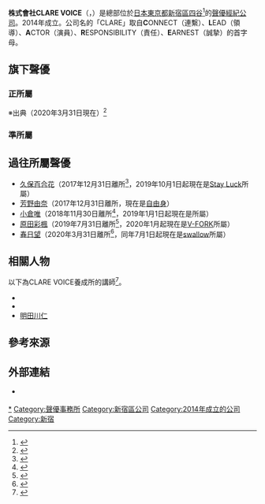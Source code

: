 {{Infobox company
| name = 株式會社CLARE VOICE
| name_en = Clare Voice Co., Ltd.
| logo =  
| logo_size = 
| logo_caption = 
| image =          
| image_size =
| image_caption =
| type = 非上市公司
| trading_name = 
| native_name = 株式会社クレアボイス
| native_name_lang = ja
| other_name = CLARE VOICE
| traded_as = 
| ISIN = 
| local_code = 3011101071785
| local_code_name = JP
| fate = 
| predecessor = 
| successor = 
| foundation = 2014年11月<ref name="company" />
| defunct = <!-- {{End date|YYYY|MM|DD}} -->
| location = {{JPN}}<br />〒160-0023<br />[[東京都|東京都]][[新宿區|新宿區]][[四谷|四谷]]4丁目13番12號<br />K·I大樓地下1樓<ref name="company" />
| locations = 
| area_served = 
| founder = 
| key_people = 代表董事：泊一平
| industry = [[服務|服務業]]
| products = 
| services = 經營管理聲優、旁白 等
| revenue = 
| operating_income = 
| net_income = 
| aum = <!-- 僅適用於金融服務類公司。 -->
| assets = 
| equity = 
| owner = 
| num_employees = 
| num_employees_year = 
| parent = 
| divisions = 
| subsid = 
| homepage = {{URL|http://clare-voice.co.jp/}} {{ja icon}}
| slogan = 
| capital = 156萬1000[[日圓|日圓]]
| market_value = 
| P/E_ratio = 
| earnings_per_share = 
| net_asset_value = 
| accounting_period = 
| major_shareholder = 
| footnotes = 
}}
'''株式會社CLARE VOICE'''（{{lang-ja|株式会社クレアボイス}}，{{lang-en|Clare Voice Co., Ltd.}}）是總部位於[[日本|日本]][[東京都|東京都]][[新宿區|新宿區]][[四谷|四谷]]<ref name="company">{{Cite web|url=https://clare-voice.co.jp/aboutus|title=【公司導覽】株式會社CLARE VOICE公式官網|work=|publisher=CLARE VOICE|date=|accessdate=2021-03-07|language=ja|archive-date=2021-05-13|archive-url=https://web.archive.org/web/20210513111354/https://clare-voice.co.jp/aboutus|dead-url=}}</ref>的[[聲優|聲優]][[經紀公司|經紀公司]]。2014年成立。公司名的「CLARE」取自'''C'''ONNECT（連繫）、'''L'''EAD（領導）、'''A'''CTOR（演員）、'''R'''ESPONSIBILITY（責任）、'''E'''ARNEST（誠摯）的首字母。

== 旗下聲優 ==
=== 正所屬 ===
※出典（2020年3月31日現在）<ref>{{cite web|url=http://clare-voice.co.jp/#talent|title=【所屬聲優】株式會社CLARE VOICE公式官網|work=|publisher=CLARE VOICE|date=|accessdate=2020-03-31|language=ja|archive-date=2021-05-12|archive-url=https://web.archive.org/web/20210512231233/https://clare-voice.co.jp/#talent}}</ref>
{{Col|
=== 女性 ===
* [[葉山郁美|葉山郁美]]（原[[自由職業|自由身]]，2015年4月1日加入<ref>{{Cite web|url=http://ameblo.jp/hayama-ikumi/entry-12008825644.html|script-title=ja:【お知らせ。】葉山いくみオフィシャルブログ|date=2015-04-01|publisher=葉山郁美的官方個人部落格|accessdate=2016-11-17|language=ja|archive-date=2015-04-02|archive-url=https://web.archive.org/web/20150402171131/http://ameblo.jp/hayama-ikumi/entry-12008825644.html|dead-url=no}}</ref>）
* [[菊池紗矢香|菊池紗矢香]]
|
=== 男性 ===
* [[菅原慎介|菅原慎介]]
}}

=== 準所屬 ===
{{Col|
==== 女性 ====
* 倉持若菜
|
==== 男性 ====
* 下川草介
}}

== 過往所屬聲優 ==
* [[久保百合花|久保百合花]]（2017年12月31日離所<ref name="フリー">{{Cite web|url=http://clare-voice.co.jp/info#date20171231|script-title=ja:お知らせ|publisher=CLARE VOICE|accessdate=2018-01-01|date=2017-12-31|language=ja|archive-date=2019-07-23|archive-url=https://web.archive.org/web/20190723192853/http://clare-voice.co.jp/info#date20171231}}</ref>，2019年10月1日起現在是[[Stay_Luck|Stay Luck]]所屬）
* [[芳野由奈|芳野由奈]]（2017年12月31日離所，現在是[[自由職業|自由身]]）
* [[小倉唯|小倉唯]]（2018年11月30日離所<ref>{{Cite web|url=http://clare-voice.co.jp/info#date181130|script-title=ja:退所のお知らせ|publisher=CLARE VOICE|accessdate=2018-11-30|date=2018-11-30|language=ja|archive-date=2019-07-23|archive-url=https://web.archive.org/web/20190723192853/http://clare-voice.co.jp/info#date181130}}</ref>，2019年1月1日起現在是{{tsl|ja|ジャストプロ|Just Production}}所屬）
* [[原田彩楓|原田彩楓]]（2019年7月31日離所<ref>{{Cite web|url=http://clare-voice.co.jp/info#date|script-title=ja:退所のお知らせ|publisher=CLARE VOICE|accessdate=2019-07-31|language=ja|archive-date=2019-07-23|archive-url=https://web.archive.org/web/20190723192853/http://clare-voice.co.jp/info#date|dead-url=no}}</ref>，2020年1月起現在是[[V-FORK|V-FORK]]所屬）
* [[春日望|春日望]]（2020年3月31日離所<ref>{{Cite web|url=http://clare-voice.co.jp/info#date200331|script-title=ja:退所のお知らせ|publisher=CLARE VOICE|accessdate=2020-03-31|language=ja|archive-date=2019-07-23|archive-url=https://web.archive.org/web/20190723192853/http://clare-voice.co.jp/info#date200331|dead-url=no}}</ref>，同年7月1日起現在是[[波麗佳音|swallow]]所屬）

== 相關人物 ==
以下為CLARE VOICE養成所的講師<ref>{{Cite web|url=http://school.clare-voice.co.jp/training/|script-title=ja:レッスン·講師紹介|publisher=CLARE VOICE養成所|accessdate=2016-11-17|language=ja|deadurl=yes|archiveurl=https://web.archive.org/web/20161106045249/http://school.clare-voice.co.jp/training/|archivedate=2016-11-06}}</ref>。
* {{tsl|ja|明田川進}}
* {{tsl|ja|渡辺淳 (音響監督)|渡邊淳}}
* [[明田川仁|明田川仁]]

== 參考來源 ==
{{reflist}}

== 外部連結 ==
* {{Official|http://clare-voice.co.jp/|株式會社CLARE VOICE公式官網}} {{ja icon}}

{{CLARE VOICE}}
{{DEFAULTSORT:CLARE VOICE}}
[[Category:CLARE_VOICE|*]]
[[Category:聲優事務所|Category:聲優事務所]]
[[Category:新宿區公司|Category:新宿區公司]]
[[Category:2014年成立的公司|Category:2014年成立的公司]]
[[Category:新宿|Category:新宿]]